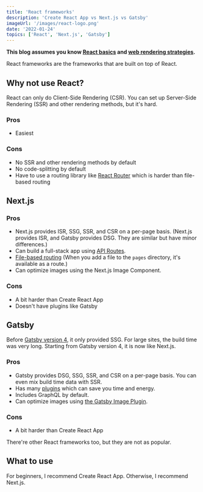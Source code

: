 ```yaml
---
title: 'React frameworks'
description: 'Create React App vs Next.js vs Gatsby'
imageUrl: '/images/react-logo.png'
date: '2022-01-24'
topics: ['React', 'Next.js', 'Gatsby']
---
```


**This blog assumes you know [React basics](https://reactjs.org/tutorial/tutorial.html) and [web rendering strategies](/blog/web-rendering-strategies).**

React frameworks are the frameworks that are built on top of React.

## Why not use React?

React can only do Client-Side Rendering (CSR). You can set up Server-Side Rendering (SSR) and other rendering methods, but it's hard.

### Pros

- Easiest

### Cons

- No SSR and other rendering methods by default
- No code-splitting by default
- Have to use a routing library like [React Router](https://reactrouter.com) which is harder than file-based routing

## Next.js

### Pros

- Next.js provides ISR, SSG, SSR, and CSR on a per-page basis. (Next.js provides ISR, and Gatsby provides DSG. They are similar but have minor differences.)
- Can build a full-stack app using [API Routes](https://nextjs.org/docs/api-routes/introduction).
- [File-based routing](https://nextjs.org/docs/routing/introduction) (When you add a file to the `pages` directory, it's available as a route.)
- Can optimize images using the Next.js Image Component.

### Cons

- A bit harder than Create React App
- Doesn't have plugins like Gatsby

## Gatsby

Before [Gatsby version 4](https://www.gatsbyjs.com/gatsby-4), it only provided SSG. For large sites, the build time was very long. Starting from Gatsby version 4, it is now like Next.js.

### Pros

- Gatsby provides DSG, SSG, SSR, and CSR on a per-page basis. You can even mix build time data with SSR.
- Has many [plugins](https://www.gatsbyjs.com/plugins) which can save you time and energy.
- Includes GraphQL by default.
- Can optimize images using [the Gatsby Image Plugin](https://www.gatsbyjs.com/plugins/gatsby-plugin-image).

### Cons

- A bit harder than Create React App

There're other React frameworks too, but they are not as popular.

## What to use

For beginners, I recommend Create React App. Otherwise, I recommend Next.js.
